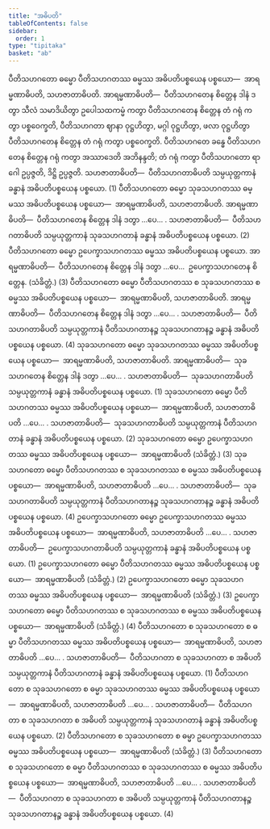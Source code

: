 ```yaml
---
title: "အဓိပတိ"
tableOfContents: false
sidebar:
  order: 1
type: "tipitaka"
basket: "ab"
---
```



<DynamicBreadcrumb />

<Division number="22">

<Paragraph number="693">
ပီတိသဟဂတော ဓမ္မော ပီတိသဟဂတဿ ဓမ္မဿ အဓိပတိပစ္စယေန ပစ္စယော—  အာရမ္မဏာဓိပတိ, သဟဇာတာဓိပတိ. <Emphasis>အာရမ္မဏာဓိပတိ</Emphasis>—  ပီတိသဟဂတေန စိတ္တေန ဒါနံ ဒတွာ သီလံ သမာဒိယိတွာ ဥပေါသထကမ္မံ ကတွာ ပီတိသဟဂတေန စိတ္တေန တံ ဂရုံ ကတွာ ပစ္စဝေက္ခတိ, ပီတိသဟဂတာ ဈာနာ ဝုဋ္ဌဟိတွာ, မဂ္ဂါ ဝုဋ္ဌဟိတွာ, ဖလာ ဝုဋ္ဌဟိတွာ ပီတိသဟဂတေန စိတ္တေန တံ ဂရုံ ကတွာ ပစ္စဝေက္ခတိ. ပီတိသဟဂတေ ခန္ဓေ ပီတိသဟဂတေန စိတ္တေန ဂရုံ ကတွာ အဿာဒေတိ အဘိနန္ဒတိ; တံ ဂရုံ ကတွာ ပီတိသဟဂတော ရာဂေါ ဥပ္ပဇ္ဇတိ, ဒိဋ္ဌိ ဥပ္ပဇ္ဇတိ. <Emphasis>သဟဇာတာဓိပတိ</Emphasis>—  ပီတိသဟဂတာဓိပတိ သမ္ပယုတ္တကာနံ ခန္ဓာနံ အဓိပတိပစ္စယေန ပစ္စယော. (1)
</Paragraph>

<Paragraph number="694">
ပီတိသဟဂတော ဓမ္မော သုခသဟဂတဿ ဓမ္မဿ အဓိပတိပစ္စယေန ပစ္စယော—  အာရမ္မဏာဓိပတိ, သဟဇာတာဓိပတိ. <Emphasis>အာရမ္မဏာဓိပတိ</Emphasis>—  ပီတိသဟဂတေန စိတ္တေန ဒါနံ ဒတွာ …ပေ… . <Emphasis>သဟဇာတာဓိပတိ</Emphasis>—  ပီတိသဟဂတာဓိပတိ သမ္ပယုတ္တကာနံ သုခသဟဂတာနံ ခန္ဓာနံ အဓိပတိပစ္စယေန ပစ္စယော. (2)
</Paragraph>

<Paragraph number="695">
ပီတိသဟဂတော ဓမ္မော ဥပေက္ခာသဟဂတဿ ဓမ္မဿ အဓိပတိပစ္စယေန ပစ္စယော. <Emphasis>အာရမ္မဏာဓိပတိ</Emphasis>—  ပီတိသဟဂတေန စိတ္တေန ဒါနံ ဒတွာ …ပေ…  ဥပေက္ခာသဟဂတေန စိတ္တေန. (သံခိတ္တံ.) (3)
</Paragraph>

<Paragraph number="696">
ပီတိသဟဂတော ဓမ္မော ပီတိသဟဂတဿ စ သုခသဟဂတဿ စ ဓမ္မဿ အဓိပတိပစ္စယေန ပစ္စယော—  အာရမ္မဏာဓိပတိ, သဟဇာတာဓိပတိ. <Emphasis>အာရမ္မဏာဓိပတိ</Emphasis>—  ပီတိသဟဂတေန စိတ္တေန ဒါနံ ဒတွာ …ပေ… . <Emphasis>သဟဇာတာဓိပတိ</Emphasis>—  ပီတိသဟဂတာဓိပတိ သမ္ပယုတ္တကာနံ ပီတိသဟဂတာနဉ္စ သုခသဟဂတာနဉ္စ ခန္ဓာနံ အဓိပတိပစ္စယေန ပစ္စယော. (4)
</Paragraph>

</Division>
<Division number="23">

<Paragraph number="697">
သုခသဟဂတော ဓမ္မော သုခသဟဂတဿ ဓမ္မဿ အဓိပတိပစ္စယေန ပစ္စယော—  အာရမ္မဏာဓိပတိ, သဟဇာတာဓိပတိ. <Emphasis>အာရမ္မဏာဓိပတိ</Emphasis>—  သုခသဟဂတေန စိတ္တေန ဒါနံ ဒတွာ …ပေ… . <Emphasis>သဟဇာတာဓိပတိ</Emphasis>—  သုခသဟဂတာဓိပတိ သမ္ပယုတ္တကာနံ ခန္ဓာနံ အဓိပတိပစ္စယေန ပစ္စယော. (1)
</Paragraph>

<Paragraph number="698">
သုခသဟဂတော ဓမ္မော ပီတိသဟဂတဿ ဓမ္မဿ အဓိပတိပစ္စယေန ပစ္စယော—  အာရမ္မဏာဓိပတိ, သဟဇာတာဓိပတိ …ပေ… . <Emphasis>သဟဇာတာဓိပတိ</Emphasis>—  သုခသဟဂတာဓိပတိ သမ္ပယုတ္တကာနံ ပီတိသဟဂတာနံ ခန္ဓာနံ အဓိပတိပစ္စယေန ပစ္စယော. (2)
</Paragraph>

<Paragraph number="699">
သုခသဟဂတော ဓမ္မော ဥပေက္ခာသဟဂတဿ ဓမ္မဿ အဓိပတိပစ္စယေန ပစ္စယော—  <Emphasis>အာရမ္မဏာဓိပတိ</Emphasis> (သံခိတ္တံ.) (3)
</Paragraph>

<Paragraph number="700">
သုခသဟဂတော ဓမ္မော ပီတိသဟဂတဿ စ သုခသဟဂတဿ စ ဓမ္မဿ အဓိပတိပစ္စယေန ပစ္စယော—  အာရမ္မဏာဓိပတိ, သဟဇာတာဓိပတိ …ပေ… . <Emphasis>သဟဇာတာဓိပတိ</Emphasis>—  သုခသဟဂတာဓိပတိ သမ္ပယုတ္တကာနံ ပီတိသဟဂတာနဉ္စ သုခသဟဂတာနဉ္စ ခန္ဓာနံ အဓိပတိပစ္စယေန ပစ္စယော. (4)
</Paragraph>

</Division>
<Division number="24">

<Paragraph number="701">
ဥပေက္ခာသဟဂတော ဓမ္မော ဥပေက္ခာသဟဂတဿ ဓမ္မဿ အဓိပတိပစ္စယေန ပစ္စယော—  အာရမ္မဏာဓိပတိ, သဟဇာတာဓိပတိ …ပေ… . <Emphasis>သဟဇာတာဓိပတိ</Emphasis>—  ဥပေက္ခာသဟဂတာဓိပတိ သမ္ပယုတ္တကာနံ ခန္ဓာနံ အဓိပတိပစ္စယေန ပစ္စယော. (1)
</Paragraph>

<Paragraph number="702">
ဥပေက္ခာသဟဂတော ဓမ္မော ပီတိသဟဂတဿ ဓမ္မဿ အဓိပတိပစ္စယေန ပစ္စယော—  <Emphasis>အာရမ္မဏာဓိပတိ</Emphasis> (သံခိတ္တံ.) (2)
</Paragraph>

<Paragraph number="703">
ဥပေက္ခာသဟဂတော ဓမ္မော သုခသဟဂတဿ ဓမ္မဿ အဓိပတိပစ္စယေန ပစ္စယော—  <Emphasis>အာရမ္မဏာဓိပတိ</Emphasis> (သံခိတ္တံ.) (3)
</Paragraph>

<Paragraph number="704">
ဥပေက္ခာသဟဂတော ဓမ္မော ပီတိသဟဂတဿ စ သုခသဟဂတဿ စ ဓမ္မဿ အဓိပတိပစ္စယေန ပစ္စယော—  <Emphasis>အာရမ္မဏာဓိပတိ</Emphasis> (သံခိတ္တံ.) (4)
</Paragraph>

</Division>
<Division number="25">

<Paragraph number="705">
ပီတိသဟဂတော စ သုခသဟဂတော စ ဓမ္မာ ပီတိသဟဂတဿ ဓမ္မဿ အဓိပတိပစ္စယေန ပစ္စယော—  အာရမ္မဏာဓိပတိ, သဟဇာတာဓိပတိ …ပေ… . <Emphasis>သဟဇာတာဓိပတိ</Emphasis>—  ပီတိသဟဂတာ စ သုခသဟဂတာ စ အဓိပတိ သမ္ပယုတ္တကာနံ ပီတိသဟဂတာနံ ခန္ဓာနံ အဓိပတိပစ္စယေန ပစ္စယော. (1)
</Paragraph>

<Paragraph number="706">
ပီတိသဟဂတော စ သုခသဟဂတော စ ဓမ္မာ သုခသဟဂတဿ ဓမ္မဿ အဓိပတိပစ္စယေန ပစ္စယော—  အာရမ္မဏာဓိပတိ, သဟဇာတာဓိပတိ …ပေ… . <Emphasis>သဟဇာတာဓိပတိ</Emphasis>—  ပီတိသဟဂတာ စ သုခသဟဂတာ စ အဓိပတိ သမ္ပယုတ္တကာနံ သုခသဟဂတာနံ ခန္ဓာနံ အဓိပတိပစ္စယေန ပစ္စယော. (2)
</Paragraph>

<Paragraph number="707">
ပီတိသဟဂတော စ သုခသဟဂတော စ ဓမ္မာ ဥပေက္ခာသဟဂတဿ ဓမ္မဿ အဓိပတိပစ္စယေန ပစ္စယော—  <Emphasis>အာရမ္မဏာဓိပတိ</Emphasis> (သံခိတ္တံ.) (3)
</Paragraph>

<Paragraph number="708">
ပီတိသဟဂတော စ သုခသဟဂတော စ ဓမ္မာ ပီတိသဟဂတဿ စ သုခသဟဂတဿ စ ဓမ္မဿ အဓိပတိပစ္စယေန ပစ္စယော—  အာရမ္မဏာဓိပတိ, သဟဇာတာဓိပတိ …ပေ… . <Emphasis>သဟဇာတာဓိပတိ</Emphasis>—  ပီတိသဟဂတာ စ သုခသဟဂတာ စ အဓိပတိ သမ္ပယုတ္တကာနံ ပီတိသဟဂတာနဉ္စ သုခသဟဂတာနဉ္စ ခန္ဓာနံ အဓိပတိပစ္စယေန ပစ္စယော. (4)
</Paragraph>
</Division>